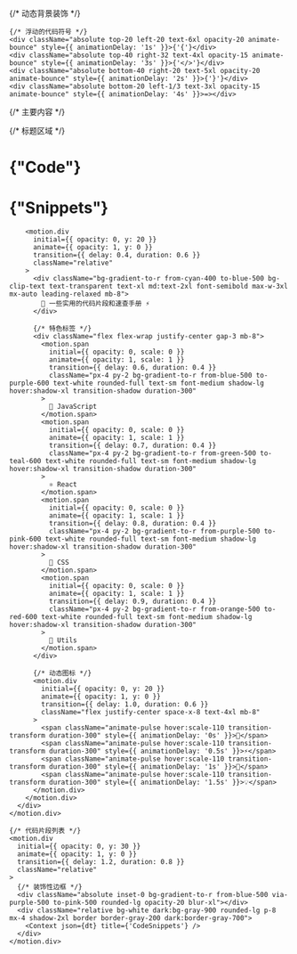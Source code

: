 
<div className="relative min-h-screen w-full overflow-hidden">
  {/* 动态背景装饰 */}
  <div className="absolute inset-0 overflow-hidden pointer-events-none">
    <div className="absolute top-10 right-10 w-72 h-72 bg-gradient-to-r from-blue-400 via-purple-500 to-pink-500 rounded-full mix-blend-multiply filter blur-3xl opacity-20 animate-pulse"></div>
    <div className="absolute bottom-20 left-10 w-96 h-96 bg-gradient-to-r from-green-400 via-blue-500 to-purple-600 rounded-full mix-blend-multiply filter blur-3xl opacity-15 animate-pulse" style={{ animationDelay: '2s' }}></div>
    <div className="absolute top-1/2 left-1/3 w-48 h-48 bg-gradient-to-r from-yellow-400 via-red-500 to-pink-500 rounded-full mix-blend-multiply filter blur-3xl opacity-10 animate-pulse" style={{ animationDelay: '4s' }}></div>
    
    {/* 浮动的代码符号 */}
    <div className="absolute top-20 left-20 text-6xl opacity-20 animate-bounce" style={{ animationDelay: '1s' }}>{'{'}</div>
    <div className="absolute top-40 right-32 text-4xl opacity-15 animate-bounce" style={{ animationDelay: '3s' }}>{'</>'}</div>
    <div className="absolute bottom-40 right-20 text-5xl opacity-20 animate-bounce" style={{ animationDelay: '2s' }}>{'}'}</div>
    <div className="absolute bottom-20 left-1/3 text-3xl opacity-15 animate-bounce" style={{ animationDelay: '4s' }}>=></div>
  </div>

  {/* 主要内容 */}
  <div className="relative z-10">
    <motion.div
      initial={{ y: -50, opacity: 0 }}
      animate={{ y: 0, opacity: 1 }}
      transition={{ duration: 0.8, ease: "easeOut" }}
      className="flex flex-col w-full justify-start items-center py-16 mt-8"
    >
      {/* 标题区域 */}
      <div className="text-center mb-12">
        <motion.div
          initial={{ scale: 0 }}
          animate={{ scale: 1 }}
          transition={{ delay: 0.2, duration: 0.6, type: "spring", stiffness: 260, damping: 20 }}
          className="relative"
        >
          <h1 className="bg-gradient-to-r from-blue-600 via-purple-600 to-pink-600 bg-clip-text text-transparent text-4xl md:text-6xl lg:text-7xl font-black mb-6 leading-tight tracking-tight">
            {"Code"}
          </h1>
          <h1 className="bg-gradient-to-r from-pink-500 via-red-500 to-yellow-500 bg-clip-text text-transparent text-4xl md:text-6xl lg:text-7xl font-black mb-8 leading-tight tracking-tight">
            {"Snippets"}
          </h1>
        </motion.div>
        
        <motion.div
          initial={{ opacity: 0, y: 20 }}
          animate={{ opacity: 1, y: 0 }}
          transition={{ delay: 0.4, duration: 0.6 }}
          className="relative"
        >
          <div className="bg-gradient-to-r from-cyan-400 to-blue-500 bg-clip-text text-transparent text-xl md:text-2xl font-semibold max-w-3xl mx-auto leading-relaxed mb-8">
            💾 一些实用的代码片段和速查手册 ⚡
          </div>
          
          {/* 特色标签 */}
          <div className="flex flex-wrap justify-center gap-3 mb-8">
            <motion.span 
              initial={{ opacity: 0, scale: 0 }}
              animate={{ opacity: 1, scale: 1 }}
              transition={{ delay: 0.6, duration: 0.4 }}
              className="px-4 py-2 bg-gradient-to-r from-blue-500 to-purple-600 text-white rounded-full text-sm font-medium shadow-lg hover:shadow-xl transition-shadow duration-300"
            >
              🚀 JavaScript
            </motion.span>
            <motion.span 
              initial={{ opacity: 0, scale: 0 }}
              animate={{ opacity: 1, scale: 1 }}
              transition={{ delay: 0.7, duration: 0.4 }}
              className="px-4 py-2 bg-gradient-to-r from-green-500 to-teal-600 text-white rounded-full text-sm font-medium shadow-lg hover:shadow-xl transition-shadow duration-300"
            >
              ⚛️ React
            </motion.span>
            <motion.span 
              initial={{ opacity: 0, scale: 0 }}
              animate={{ opacity: 1, scale: 1 }}
              transition={{ delay: 0.8, duration: 0.4 }}
              className="px-4 py-2 bg-gradient-to-r from-purple-500 to-pink-600 text-white rounded-full text-sm font-medium shadow-lg hover:shadow-xl transition-shadow duration-300"
            >
              🎨 CSS
            </motion.span>
            <motion.span 
              initial={{ opacity: 0, scale: 0 }}
              animate={{ opacity: 1, scale: 1 }}
              transition={{ delay: 0.9, duration: 0.4 }}
              className="px-4 py-2 bg-gradient-to-r from-orange-500 to-red-600 text-white rounded-full text-sm font-medium shadow-lg hover:shadow-xl transition-shadow duration-300"
            >
              🔧 Utils
            </motion.span>
          </div>
          
          {/* 动态图标 */}
          <motion.div
            initial={{ opacity: 0, y: 20 }}
            animate={{ opacity: 1, y: 0 }}
            transition={{ delay: 1.0, duration: 0.6 }}
            className="flex justify-center space-x-8 text-4xl mb-8"
          >
            <span className="animate-pulse hover:scale-110 transition-transform duration-300" style={{ animationDelay: '0s' }}>📝</span>
            <span className="animate-pulse hover:scale-110 transition-transform duration-300" style={{ animationDelay: '0.5s' }}>⚡</span>
            <span className="animate-pulse hover:scale-110 transition-transform duration-300" style={{ animationDelay: '1s' }}>🎯</span>
            <span className="animate-pulse hover:scale-110 transition-transform duration-300" style={{ animationDelay: '1.5s' }}>💡</span>
          </motion.div>
        </motion.div>
      </div>
    </motion.div>

    {/* 代码片段列表 */}
    <motion.div
      initial={{ opacity: 0, y: 30 }}
      animate={{ opacity: 1, y: 0 }}
      transition={{ delay: 1.2, duration: 0.8 }}
      className="relative"
    >
      {/* 装饰性边框 */}
      <div className="absolute inset-0 bg-gradient-to-r from-blue-500 via-purple-500 to-pink-500 rounded-lg opacity-20 blur-xl"></div>
      <div className="relative bg-white dark:bg-gray-900 rounded-lg p-8 mx-4 shadow-2xl border border-gray-200 dark:border-gray-700">
        <Context json={dt} title={'CodeSnippets'} />
      </div>
    </motion.div>
  </div>
</div>
